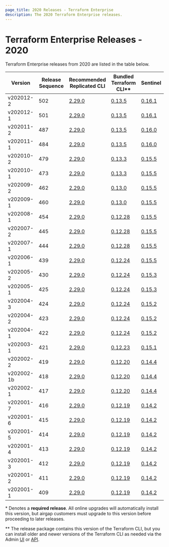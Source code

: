 ```yaml
---
page_title: 2020 Releases - Terraform Enterprise
description: The 2020 Terraform Enterprise releases.
---
```


# Terraform Enterprise Releases - 2020

Terraform Enterprise releases from 2020 are listed in the table below.

| Version     | Release Sequence | Recommended<br /> Replicated CLI                                     | Bundled <br />Terraform CLI**                                              | Sentinel                                                                       |
| ----------- | ---------------- | -------------------------------------------------------------------- | ----------------------------------------------------------------------- | ------------------------------------------------------------------------------ |
| v202012-2   | 502              | [2.29.0](https://release-notes.replicated.com/release-notes/2.29.0/) | [0.13.5](https://github.com/hashicorp/terraform/releases/tag/v0.13.5)   | [0.16.1](https://docs.hashicorp.com/sentinel/changelog#0-16-1-october-21-2020) |
| v202012-1   | 501              | [2.29.0](https://release-notes.replicated.com/release-notes/2.29.0/) | [0.13.5](https://github.com/hashicorp/terraform/releases/tag/v0.13.5)   | [0.16.1](https://docs.hashicorp.com/sentinel/changelog#0-16-1-october-21-2020) |
| v202011-2   | 487              | [2.29.0](https://release-notes.replicated.com/release-notes/2.29.0/) | [0.13.5](https://github.com/hashicorp/terraform/releases/tag/v0.13.5)   | [0.16.0](https://docs.hashicorp.com/sentinel/changelog#0-16-0-october-14-2020) |
| v202011-1   | 484              | [2.29.0](https://release-notes.replicated.com/release-notes/2.29.0/) | [0.13.5](https://github.com/hashicorp/terraform/releases/tag/v0.13.5)   | [0.16.0](https://docs.hashicorp.com/sentinel/changelog#0-16-0-october-14-2020) |
| v202010-2   | 479              | [2.29.0](https://release-notes.replicated.com/release-notes/2.29.0/) | [0.13.3](https://github.com/hashicorp/terraform/releases/tag/v0.13.3)   | [0.15.5](https://docs.hashicorp.com/sentinel/changelog#0-15-5-may-20-2020)     |
| v202010-1   | 473              | [2.29.0](https://release-notes.replicated.com/release-notes/2.29.0/) | [0.13.3](https://github.com/hashicorp/terraform/releases/tag/v0.13.3)   | [0.15.5](https://docs.hashicorp.com/sentinel/changelog#0-15-5-may-20-2020)     |
| v202009-2   | 462              | [2.29.0](https://release-notes.replicated.com/release-notes/2.29.0/) | [0.13.0](https://github.com/hashicorp/terraform/releases/tag/v0.13.0)   | [0.15.5](https://docs.hashicorp.com/sentinel/changelog#0-15-5-may-20-2020)     |
| v202009-1   | 460              | [2.29.0](https://release-notes.replicated.com/release-notes/2.29.0/) | [0.13.0](https://github.com/hashicorp/terraform/releases/tag/v0.13.0)   | [0.15.5](https://docs.hashicorp.com/sentinel/changelog#0-15-5-may-20-2020)     |
| v202008-1   | 454              | [2.29.0](https://release-notes.replicated.com/release-notes/2.29.0/) | [0.12.28](https://github.com/hashicorp/terraform/releases/tag/v0.12.28) | [0.15.5](https://docs.hashicorp.com/sentinel/changelog#0-15-5-may-20-2020)     |
| v202007-2   | 445              | [2.29.0](https://release-notes.replicated.com/release-notes/2.29.0/) | [0.12.28](https://github.com/hashicorp/terraform/releases/tag/v0.12.28) | [0.15.5](https://docs.hashicorp.com/sentinel/changelog#0-15-5-may-20-2020)     |
| v202007-1   | 444              | [2.29.0](https://release-notes.replicated.com/release-notes/2.29.0/) | [0.12.28](https://github.com/hashicorp/terraform/releases/tag/v0.12.28) | [0.15.5](https://docs.hashicorp.com/sentinel/changelog#0-15-5-may-20-2020)     |
| v202006-1   | 439              | [2.29.0](https://release-notes.replicated.com/release-notes/2.29.0/) | [0.12.24](https://github.com/hashicorp/terraform/releases/tag/v0.12.24) | [0.15.5](https://docs.hashicorp.com/sentinel/changelog#0-15-5-may-20-2020)     |
| v202005-2   | 430              | [2.29.0](https://release-notes.replicated.com/release-notes/2.29.0/) | [0.12.24](https://github.com/hashicorp/terraform/releases/tag/v0.12.24) | [0.15.3](https://docs.hashicorp.com/sentinel/changelog#0-15-3-april-16-2020)   |
| v202005-1   | 425              | [2.29.0](https://release-notes.replicated.com/release-notes/2.29.0/) | [0.12.24](https://github.com/hashicorp/terraform/releases/tag/v0.12.24) | [0.15.3](https://docs.hashicorp.com/sentinel/changelog#0-15-3-april-16-2020)   |
| v202004-3   | 424              | [2.29.0](https://release-notes.replicated.com/release-notes/2.29.0/) | [0.12.24](https://github.com/hashicorp/terraform/releases/tag/v0.12.24) | [0.15.2](https://docs.hashicorp.com/sentinel/changelog#0-15-2-april-2-2020)    |
| v202004-2   | 423              | [2.29.0](https://release-notes.replicated.com/release-notes/2.29.0/) | [0.12.24](https://github.com/hashicorp/terraform/releases/tag/v0.12.24) | [0.15.2](https://docs.hashicorp.com/sentinel/changelog#0-15-2-april-2-2020)    |
| v202004-1   | 422              | [2.29.0](https://release-notes.replicated.com/release-notes/2.29.0/) | [0.12.24](https://github.com/hashicorp/terraform/releases/tag/v0.12.24) | [0.15.2](https://docs.hashicorp.com/sentinel/changelog#0-15-2-april-2-2020)    |
| v202003-1   | 421              | [2.29.0](https://release-notes.replicated.com/release-notes/2.29.0/) | [0.12.23](https://github.com/hashicorp/terraform/releases/tag/v0.12.23) | [0.15.1](https://docs.hashicorp.com/sentinel/changelog#0.15.1-october-21-2020) |
| v202002-2   | 419              | [2.29.0](https://release-notes.replicated.com/release-notes/2.29.0/) | [0.12.20](https://github.com/hashicorp/terraform/releases/tag/v0.12.20) | [0.14.4](https://docs.hashicorp.com/sentinel/changelog#0-14-4-february-6-2020) |
| v202002-1b  | 418              | [2.29.0](https://release-notes.replicated.com/release-notes/2.29.0/) | [0.12.20](https://github.com/hashicorp/terraform/releases/tag/v0.12.20) | [0.14.4](https://docs.hashicorp.com/sentinel/changelog#0-14-4-february-6-2020) |
| v202002-1   | 417              | [2.29.0](https://release-notes.replicated.com/release-notes/2.29.0/) | [0.12.20](https://github.com/hashicorp/terraform/releases/tag/v0.12.20) | [0.14.4](https://docs.hashicorp.com/sentinel/changelog#0-14-4-february-6-2020) |
| v202001-7   | 416              | [2.29.0](https://release-notes.replicated.com/release-notes/2.29.0/) | [0.12.19](https://github.com/hashicorp/terraform/releases/tag/v0.12.19) | [0.14.2](https://docs.hashicorp.com/sentinel/changelog#0-14-2-january-15-2020) |
| v202001-6   | 415              | [2.29.0](https://release-notes.replicated.com/release-notes/2.29.0/) | [0.12.19](https://github.com/hashicorp/terraform/releases/tag/v0.12.19) | [0.14.2](https://docs.hashicorp.com/sentinel/changelog#0-14-2-january-15-2020) |
| v202001-5   | 414              | [2.29.0](https://release-notes.replicated.com/release-notes/2.29.0/) | [0.12.19](https://github.com/hashicorp/terraform/releases/tag/v0.12.19) | [0.14.2](https://docs.hashicorp.com/sentinel/changelog#0-14-2-january-15-2020) |
| v202001-4   | 413              | [2.29.0](https://release-notes.replicated.com/release-notes/2.29.0/) | [0.12.19](https://github.com/hashicorp/terraform/releases/tag/v0.12.19) | [0.14.2](https://docs.hashicorp.com/sentinel/changelog#0-14-2-january-15-2020) |
| v202001-3   | 412              | [2.29.0](https://release-notes.replicated.com/release-notes/2.29.0/) | [0.12.19](https://github.com/hashicorp/terraform/releases/tag/v0.12.19) | [0.14.2](https://docs.hashicorp.com/sentinel/changelog#0-14-2-january-15-2020) |
| v202001-2   | 411              | [2.29.0](https://release-notes.replicated.com/release-notes/2.29.0/) | [0.12.19](https://github.com/hashicorp/terraform/releases/tag/v0.12.19) | [0.14.2](https://docs.hashicorp.com/sentinel/changelog#0-14-2-january-15-2020) |
| v202001-1   | 409              | [2.29.0](https://release-notes.replicated.com/release-notes/2.29.0/) | [0.12.19](https://github.com/hashicorp/terraform/releases/tag/v0.12.19) | [0.14.2](https://docs.hashicorp.com/sentinel/changelog#0-14-2-january-15-2020) |

\* Denotes a <strong>required release</strong>. All online upgrades will automatically install this version, but airgap customers must upgrade to this version before proceeding to later releases.

\** The release package contains this version of the Terraform CLI, but you can install older and newer versions of the Terraform CLI as needed via the Admin [UI](/terraform/enterprise/admin/application/resources#managing-terraform-versions) or [API](/terraform/enterprise/api-docs/admin/terraform-versions).
